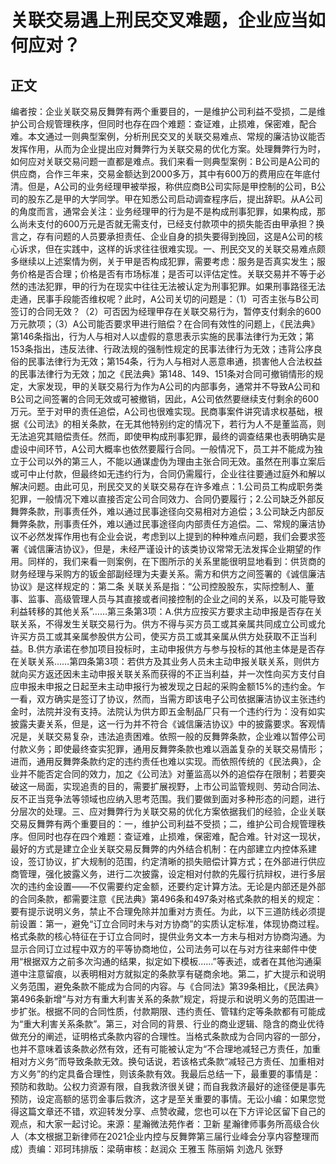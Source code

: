 # 关联交易遇上刑民交叉难题，企业应当如何应对？
## 正文
编者按：企业关联交易反舞弊有两个重要目的，一是维护公司利益不受损，二是维护公司合规管理秩序，但同时也存在四个难题：查证难，止损难，保密难，配合难。本文通过一则典型案例，分析刑民交叉的关联交易难点、常规的廉洁协议能否发挥作用，从而为企业提出应对舞弊行为关联交易的优化方案。处理舞弊行为时，如何应对关联交易问题一直都是难点。我们来看一则典型案例：B公司是A公司的供应商，合作三年来，交易金额达到2000多万，其中有600万的费用应在年底付清。但是，A公司的业务经理甲被举报，称供应商B公司实际是甲控制的公司，B公司的股东乙是甲的大学同学。甲在知悉公司启动调查程序后，提出辞职。从A公司的角度而言，通常会关注：业务经理甲的行为是不是构成刑事犯罪，如果构成，那么尚未支付的600万元是否就无需支付，已经支付款项中的损失能否由甲承担？换言之，存有问题的人员要承担责任、企业自身的损失要得到挽回，这是A公司的核心诉求，但在实践中，这样的诉求往往很难实现。一、刑民交叉的关联交易难点颇多继续以上述案情为例，关于甲是否构成犯罪，需要考虑：服务是否真实发生；服务价格是否合理；价格是否有市场标准；是否可以评估定性。关联交易并不等于必然的违法犯罪，甲的行为在现实中往往无法被认定为刑事犯罪。如果刑事路径无法走通，民事手段能否维权呢？此时，A公司关切的问题是：（1）可否主张与B公司签订的合同无效？（2）可否因为经理甲存在关联交易行为，暂停支付剩余的600万元款项；（3）A公司能否要求甲进行赔偿？在合同有效性的问题上，《民法典》第146条指出，行为人与相对人以虚假的意思表示实施的民事法律行为无效；第153条指出，违反法律、行政法规的强制性规定的民事法律行为无效；违背公序良俗的民事法律行为无效；第154条，行为人与相对人恶意串通，损害他人合法权益的民事法律行为无效；加之《民法典》第148、149、151条对合同可撤销情形的规定，大家发现，甲的关联交易行为作为A公司的内部事务，通常并不导致A公司和B公司之间签署的合同无效或可被撤销，因此，A公司依然要继续支付剩余的600万元。至于对甲的责任追偿，A公司也很难实现。民商事案件讲究请求权基础，根据《公司法》的相关条款，在无其他特别约定的情况下，若行为人不是董监高，则无法追究其赔偿责任。然而，即使甲构成刑事犯罪，最终的调查结果也表明确实是虚设中间环节，A公司大概率也依然要履行合同。一般情况下，员工并不能成为独立于公司以外的第三人，不能以通谋虚伪为理由主张合同无效。虽然在刑事立案后或可中止付款，但最终如无违约行为，合同仍需履行，企业往往要通过庭外和解以解决问题。由此可见，刑民交叉的关联交易存在许多难点：1.公司员工构成职务类犯罪，一般情况下难以直接否定公司合同效力、合同仍要履行；2.公司缺乏外部反舞弊条款，刑事责任外，难以通过民事途径向交易相对方追偿；3.公司缺乏内部反舞弊条款，刑事责任外，难以通过民事途径向内部责任方追偿。二、常规的廉洁协议不必然发挥作用也有企业会说，考虑到以上提到的种种难点问题，我们会要求签署《诚信廉洁协议》，但是，未经严谨设计的该类协议常常无法发挥企业期望的作用。同样的，我们来看一则案例，在下图所示的关系里能很明显地看到：供货商的财务经理与采购方的钣金部副经理为夫妻关系。需方和供方之间签署的《诚信廉洁协议》是这样规定的：第二条 关联关系是指：“公司控股股东，实际控制人、董事、监事、高级管理人员与其直接或者间接控制的企业之间的关系，以及可能导致利益转移的其他关系”……第三条第3项：A.供方应按买方要求主动申报是否存在关联关系，不得发生关联交易行为。供方不得与买方员工或其亲属共同成立公司或允许买方员工或其亲属参股供方公司，使买方员工或其亲属从供方处获取不正当利益。B.供方承诺在参加项目投标时，主动申报供方与参与投标的其他主体是是否存在关联关系……第四条第3项：若供方及其业务人员未主动申报关联关系，则供方就向买方返还因未主动申报关联关系而获得的不正当利益，并一次性向买方支付自应申报未申报之日起至未主动申报行为被发现之日起的采购金额15%的违约金。乍一看，双方确实是签订了协议，然而，当需方即该电子公司依据廉洁协议主张违约金时，法院并没有支持。法院认为供方即五金制品厂只有一个违约行为：没有如实披露夫妻关系，但是，这一行为并不符合《诚信廉洁协议》中的披露要求。客观情况是，关联交易复杂，违法追责困难。依照一般的反舞弊条款，企业难以暂停公司付款义务；即使最终查实犯罪，通用反舞弊条款也难以涵盖复杂的关联交易情形；进而，通用反舞弊条款约定的违约责任也难以实现。而依照传统的《民法典》，企业并不能否定合同的效力，加之《公司法》对董监高以外的追偿存在限制；若要突破这一局面，实现追责的目的，需要扩展视野，上市公司监管规则、劳动合同法、反不正当竞争法等领域也应纳入思考范围。我们要做到面对多种形态的问题，进行分层次的处理。三、应对舞弊行为关联交易的优化方案依据我们的经验，企业关联交易反舞弊有两个重要目的：一，维护公司利益不受损；二，维护公司合规管理秩序。但同时也存在四个难题：查证难，止损难，保密难，配合难。针对这一现状，最好的方式是建立企业关联交易反舞弊的内外结合机制：在内部建立内控体系建设，签订协议，扩大规制的范围，约定清晰的损失赔偿计算方式；在外部进行供应商管理，强化披露义务，进行二次披露，设定相对付款的先履行抗辩权，进行多层次的违约金设置——不仅需要约定金额，还要约定计算方法。无论是内部还是外部的合同条款，都需要注意《民法典》第496条和497条对格式条款的相关的规定：要有提示说明义务，禁止不合理免除并加重对方责任。为此，以下三道防线必须提前设置：第一，避免“订立合同时未与对方协商”的实质认定标准，体现协商过程。格式条款的核心特征在于订立合同时，提供业务文本一方未与相对方协商沟通。为显示合同订立过程中双方的平等协商地位，公司法务可以在与对方往来邮件中使用“根据双方之前多次沟通的结果，拟定如下模板……”等表述，或者在其他沟通渠道中注意留痕，以表明相对方就拟定的条款享有磋商余地。第二，扩大提示和说明义务范围，避免条款不能成为合同的内容。与《合同法》第39条相比，《民法典》第496条新增“与对方有重大利害关系的条款”规定，将提示和说明义务的范围进一步扩张。根据不同的合同性质，付款期限、违约责任、管辖约定等条款都有可能成为“重大利害关系条款”。第三，对合同的背景、行业的商业逻辑、隐含的商业优待做充分的阐述，证明格式条款内容的合理性。当格式条款成为合同内容的一部分，也并不意味着该条款必然有效，还有可能被认定为“不合理地减轻己方责任，加重相对方义务”而导致条款无效。换句话说，若该格式条款“减轻己方责任、加重相对方义务”的约定具备合理性，则该条款有效。我最后总结一下，最重要的事情是：预防和救助。公权力资源有限，自我救济很关键；而自我救济最好的途径便是事先预防，设定高额的惩罚金事后救济，这才是至关重要的事情。无讼小编：如果您觉得这篇文章还不错，欢迎转发分享、点赞收藏，您也可以在下方评论区留下自己的观点，和大家一起讨论。来源：星瀚微法苑作者：卫新 星瀚律师事务所高级合伙人（本文根据卫新律师在2021企业内控与反舞弊第三届行业峰会分享内容整理而成）责编：邓珂玮排版：梁萌审核：赵润众 王雅玉 陈丽娟 刘逸凡 张野